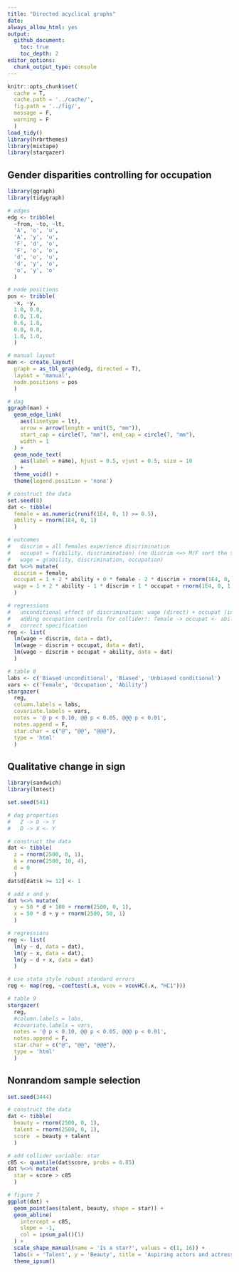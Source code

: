 ```yaml
---
title: "Directed acyclical graphs"
date:
always_allow_html: yes
output:
  github_document:
    toc: true
    toc_depth: 2
editor_options: 
  chunk_output_type: console
---
```


<!-- README.md is generated from README.Rmd. Please edit that file -->

```r
knitr::opts_chunk$set(
  cache = T,
  cache.path = '../cache/',
  fig.path = '../fig/',
  message = F,
  warning = F
  )
load_tidy()
library(hrbrthemes)
library(mixtape)
library(stargazer)
```

## Gender disparities controlling for occupation

```r

library(ggraph)
library(tidygraph)

# edges
edg <- tribble(
  ~from, ~to, ~lt,
  'A', 'o', 'u',
  'A', 'y', 'u',
  'F', 'd', 'o',
  'F', 'o', 'o',
  'd', 'o', 'u',
  'd', 'y', 'o',
  'o', 'y', 'o'
  )

# node positions
pos <- tribble(
  ~x, ~y,
  1.0, 0.0,
  0.0, 1.0,
  0.6, 1.8,
  0.0, 0.0,
  1.0, 1.0,
  )

# manual layout
man <- create_layout(
  graph = as_tbl_graph(edg, directed = T),
  layout = 'manual',
  node.positions = pos
  )

# dag
ggraph(man) +
  geom_edge_link(
    aes(linetype = lt),
    arrow = arrow(length = unit(5, "mm")),
    start_cap = circle(7, "mm"), end_cap = circle(7, "mm"),
    width = 1
  ) + 
  geom_node_text(
    aes(label = name), hjust = 0.5, vjust = 0.5, size = 10
  ) +
  theme_void() +
  theme(legend.position = 'none')

# construct the data
set.seed(8)
dat <- tibble(
  female = as.numeric(runif(1E4, 0, 1) >= 0.5),
  ability = rnorm(1E4, 0, 1)
  )

# outcomes
#   discrim = all females experience discrimination
#   occupat = f(ability, discrimination) (no discrim <=> M/F sort the same)
#   wage = g(ability, discrimination, occupation)
dat %<>% mutate(
  discrim = female,
  occupat = 1 + 2 * ability + 0 * female - 2 * discrim + rnorm(1E4, 0, 1),
  wage = 1 + 2 * ability - 1 * discrim + 1 * occupat + rnorm(1E4, 0, 1)
  )

# regressions
#   unconditional effect of discrimination: wage (direct) + occupat (indirect)
#   adding occupation controls for collider!: female -> occupat <- ability
#   correct specification
reg <- list(
  lm(wage ~ discrim, data = dat),
  lm(wage ~ discrim + occupat, data = dat),
  lm(wage ~ discrim + occupat + ability, data = dat)
  )

# table 8
labs <- c('Biased unconditional', 'Biased', 'Unbiased conditional')
vars <- c('Female', 'Occupation', 'Ability')
stargazer(
  reg,
  column.labels = labs,
  covariate.labels = vars,
  notes = '@ p < 0.10, @@ p < 0.05, @@@ p < 0.01',
  notes.append = F,
  star.char = c("@", "@@", "@@@"),
  type = 'html'
  )
```

## Qualitative change in sign

```r

library(sandwich)
library(lmtest)

set.seed(541)

# dag properties
#   Z -> D -> Y
#   D -> X <- Y

# construct the data 
dat <- tibble(
  z = rnorm(2500, 0, 1),
  k = rnorm(2500, 10, 4),
  d = 0
  )
dat$d[dat$k >= 12] <- 1

# add x and y
dat %<>% mutate(
  y = 50 * d + 100 + rnorm(2500, 0, 1),
  x = 50 * d + y + rnorm(2500, 50, 1)
  )

# regressions
reg <- list(
  lm(y ~ d, data = dat),
  lm(y ~ x, data = dat),
  lm(y ~ d + x, data = dat)
  )

# use stata style robust standard errors
reg <- map(reg, ~coeftest(.x, vcov = vcovHC(.x, "HC1")))

# table 9
stargazer(
  reg,
  #column.labels = labs,
  #covariate.labels = vars,
  notes = '@ p < 0.10, @@ p < 0.05, @@@ p < 0.01',
  notes.append = F,
  star.char = c("@", "@@", "@@@"),
  type = 'html'
  )
```

## Nonrandom sample selection

```r

set.seed(3444)

# construct the data
dat <- tibble(
  beauty = rnorm(2500, 0, 1),
  talent = rnorm(2500, 0, 1),
  score  = beauty + talent
  )

# add collider variable: star
c85 <- quantile(dat$score, probs = 0.85)
dat %<>% mutate(
  star = score > c85
  )

# figure 7
ggplot(dat) +
  geom_point(aes(talent, beauty, shape = star)) +
  geom_abline(
    intercept = c85,
    slope = -1,
    col = ipsum_pal()(1)
  ) +
  scale_shape_manual(name = 'Is a star?', values = c(1, 16)) +
  labs(x = 'Talent', y = 'Beauty', title = 'Aspiring actors and actresses') +
  theme_ipsum()
```
